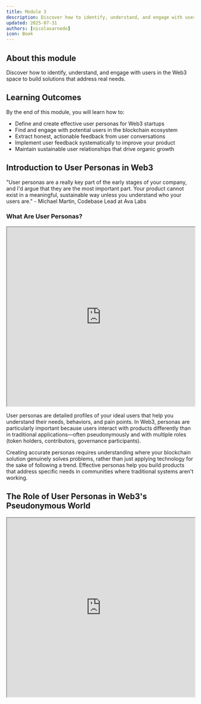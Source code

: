 ```yaml
---
title: Module 3
description: Discover how to identify, understand, and engage with users in the Web3 space to build solutions that address real needs
updated: 2025-07-31
authors: [nicolasarnedo]
icon: Book
---
```


## About this module

Discover how to identify, understand, and engage with users in the Web3 space to build solutions that address real needs.

## Learning Outcomes

By the end of this module, you will learn how to:
- Define and create effective user personas for Web3 startups
- Find and engage with potential users in the blockchain ecosystem
- Extract honest, actionable feedback from user conversations
- Implement user feedback systematically to improve your product
- Maintain sustainable user relationships that drive organic growth

## Introduction to User Personas in Web3

<Callout type="quote">
<div style={{ fontSize: '1.1rem'}}>
<span style={{ fontWeight: 'bold' }}>"User personas are a really key part of the early stages of your company, and I'd argue that they are the most important part. Your product cannot exist in a meaningful, sustainable way unless you understand who your users are."</span> - Michael Martin, Codebase Lead at Ava Labs
</div>
</Callout>

### What Are User Personas?

<div style={{ margin: '2rem 0' }}>
  <iframe 
    src="https://drive.google.com/file/d/1zcvt2Pt5Uzne6_Dvi4-vMr6teW6FVolm/preview" 
    width="100%" 
    height="480" 
    allow="autoplay"
    style={{ border: 'none', borderRadius: '8px' }}
  ></iframe>
</div> 

User personas are detailed profiles of your ideal users that help you understand their needs, behaviors, and pain points. In Web3, personas are particularly important because users interact with products differently than in traditional applications—often pseudonymously and with multiple roles (token holders, contributors, governance participants).

Creating accurate personas requires understanding where your blockchain solution genuinely solves problems, rather than just applying technology for the sake of following a trend. Effective personas help you build products that address specific needs in communities where traditional systems aren't working.

## The Role of User Personas in Web3's Pseudonymous World

<div style={{ margin: '2rem 0' }}>
  <iframe 
    src="https://drive.google.com/file/d/1zMwwUFLK6fzRpGal2MQ-NXakUTn90u60/preview" 
    width="100%" 
    height="480" 
    allow="autoplay"
    style={{ border: 'none', borderRadius: '8px' }}
  ></iframe>
</div> 
